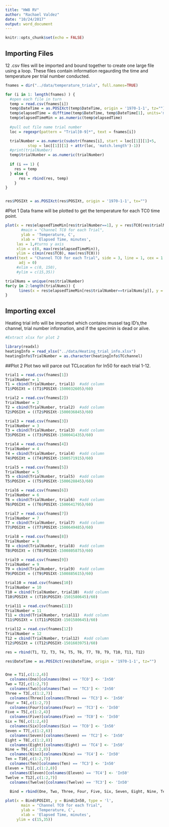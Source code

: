 ```yaml
---
title: "HW8 RV"
author: "Rachael Valdez"
date: "10/24/2017"
output: word_document
---
```


```r
knitr::opts_chunk$set(echo = FALSE)
```
## Importing Files
12 .csv files will be imported and bound together to create one large file using a loop.
These files contain information regaurding the time and temperature per trial number conducted. 
```r
fnames = dir("../data/temperature_trials", full.names=TRUE)

for (i in 1: length(fnames) ) {
  #open each file in turn
  temp = read.csv(fnames[i])
  temp$DateTime = as.POSIXct(temp$DateTime, origin = '1970-1-1', tz="")
  temp$elapsedTime = difftime(temp$DateTime, temp$DateTime[1], units='mins')
  temp$elapsedTimeMin = as.numeric(temp$elapsedTime)
  
  #pull out file name trial number
  loc = regexpr(pattern = "Trial[0-9]*", text = fnames[i])

  trialNumber = as.numeric(substr(fnames[i], start = loc[[1]][1]+5,
          stop = loc[[1]][1] + attr(loc, 'match.length')-1))
  #print(trialNumber)
  temp$trialNumber = as.numeric(trialNumber)
  
  if (i == 1) {
    res = temp
  } else {
      res = rbind(res, temp)
    }
}


res$POSIXt = as.POSIXct(res$POSIXt, origin = '1970-1-1', tx="")

```

#Plot 1
Data frame will be plotted to get the temperature for each TC0 time point.
```r

plot(x = res$elapsedTimeMin[res$trialNumber==1], y = res$TC0[res$trialNumber==1], type = 'l',
       #main = "Channel TC0 for each Trial",
       ylab = 'Temperature, C',
       xlab = 'Elapsed Time, minutes',
     las = 1,#turns y axis 
     xlim = c(0, max(res$elapsedTimeMin)),
     ylim = c(min(res$TC0), max(res$TC0)))
mtext(text = "Channel TC0 for each Trial", side = 3, line = 1, cex = 1.5,
      adj = 0)
     #xlim = c(0, 150),
     #ylim = c(15,35)) 

trialNums = unique(res$trialNumber)  
for(y in 2:length(trialNums)) {
      lines(x = res$elapsedTimeMin[res$trialNumber==trialNums[y]], y = res$TC0[res$trialNumber==trialNums[y]], col = y)
}


```

## Importing excel 
Heating trial info will be imported which contains mussel tag ID's,the channel, trial number information, and if the specimin is dead or alive. 
```r
#Extract xlsx for plot 2 

library(readxl)
heatingInfo = read_xlsx("../data/Heating_trial_info.xlsx")
heatingInfo$TrialNumber = as.character(heatingInfo$TCchannel)
```

##Plot 2
Plot two will parce out TCLocation for In50 for each trial 1-12.

```r

trial1 = read.csv(fnames[1])
TrialNumber = 1
T1 = cbind(TrialNumber, trial1)  #add column
T1$POSIXt = ((T1$POSIXt-1500032605)/60)

trial2 = read.csv(fnames[2])
TrialNumber = 2
T2 = cbind(TrialNumber, trial2)  #add column
T2$POSIXt = ((T2$POSIXt-1500036845)/60)

trial3 = read.csv(fnames[3])
TrialNumber = 3
T3 = cbind(TrialNumber, trial3)  #add column
T3$POSIXt = ((T3$POSIXt-1500041435)/60)

trial4 = read.csv(fnames[4])
TrialNumber = 4
T4 = cbind(TrialNumber, trial4)  #add column
T4$POSIXt = ((T4$POSIXt-1500571915)/60)

trial5 = read.csv(fnames[5])
TrialNumber = 5
T5 = cbind(TrialNumber, trial5)  #add column
T5$POSIXt = ((T5$POSIXt-1500628845)/60)

trial6 = read.csv(fnames[6])
TrialNumber = 6
T6 = cbind(TrialNumber, trial6)  #add column
T6$POSIXt = ((T6$POSIXt-1500641795)/60)

trial7 = read.csv(fnames[7])
TrialNumber = 7
T7 = cbind(TrialNumber, trial7)  #add column
T7$POSIXt = ((T7$POSIXt-1500649485)/60)

trial8 = read.csv(fnames[8])
TrialNumber = 8
T8 = cbind(TrialNumber, trial8)  #add column
T8$POSIXt = ((T8$POSIXt-1500805875)/60)

trial9 = read.csv(fnames[9])
TrialNumber = 9
T9 = cbind(TrialNumber, trial9)  #add column
T9$POSIXt = ((T9$POSIXt-1500885615)/60)

trial10 = read.csv(fnames[10])
TrialNumber = 10
T10 = cbind(TrialNumber, trial10)  #add column
T10$POSIXt = ((T10$POSIXt-1501580645)/60)

trial11 = read.csv(fnames[11])
TrialNumber = 11
T11 = cbind(TrialNumber, trial11)  #add column
T11$POSIXt = ((T11$POSIXt-1501580645)/60)

trial12 = read.csv(fnames[12])
TrialNumber = 12
T12 = cbind(TrialNumber, trial12)  #add column
T12$POSIXt = ((T12$POSIXt-1501603975)/60)

res = rbind(T1, T2, T3, T4, T5, T6, T7, T8, T9, T10, T11, T12)

res$DateTime = as.POSIXct(res$DateTime, origin = '1970-1-1', tz="")


One = T1[,c(1:2,4)]
  colnames(One)[colnames(One) == 'TC0'] <- 'In50'
Two = T2[,c(1:2,7)]
  colnames(Two)[colnames(Two) == 'TC3'] <- 'In50'
Three = T3[,c(1:2,7)]
  colnames(Three)[colnames(Three) == 'TC3'] <- 'In50'
Four = T4[,c(1:2,7)]
  colnames(Four)[colnames(Four) == 'TC3'] <- 'In50'  
Five = T5[,c(1:2,4)]
  colnames(Five)[colnames(Five) == 'TC0'] <- 'In50'  
Six = T6[,c(1:2,4)]
  colnames(Six)[colnames(Six) == 'TC0'] <- 'In50'  
Seven = T7[,c(1:2,6)]
  colnames(Seven)[colnames(Seven) == 'TC2'] <- 'In50'  
Eight = T8[,c(1:2,8)]
  colnames(Eight)[colnames(Eight) == 'TC4'] <- 'In50'  
Nine = T9[,c(1:2,8)]
  colnames(Nine)[colnames(Nine) == 'TC4'] <- 'In50' 
Ten = T10[,c(1:2,7)]
  colnames(Ten)[colnames(Ten) == 'TC3'] <- 'In50' 
Eleven = T11[,c(1:2,8)]
  colnames(Eleven)[colnames(Eleven) == 'TC4'] <- 'In50'  
Twelve = T12[,c(1:2,7)]
  colnames(Twelve)[colnames(Twelve) == 'TC3'] <- 'In50'
  
  Bind = rbind(One, Two, Three, Four, Five, Six, Seven, Eight, Nine, Ten, Eleven, Twelve)


```

```r

plot(x = Bind$POSIXt, y = Bind$In50, type = 'l',
       main = "Channel TC0 for each Trial",
       ylab = 'Temperature, C',
       xlab = 'Elapsed Time, minutes',
     ylim = c(15,35)) 

```


